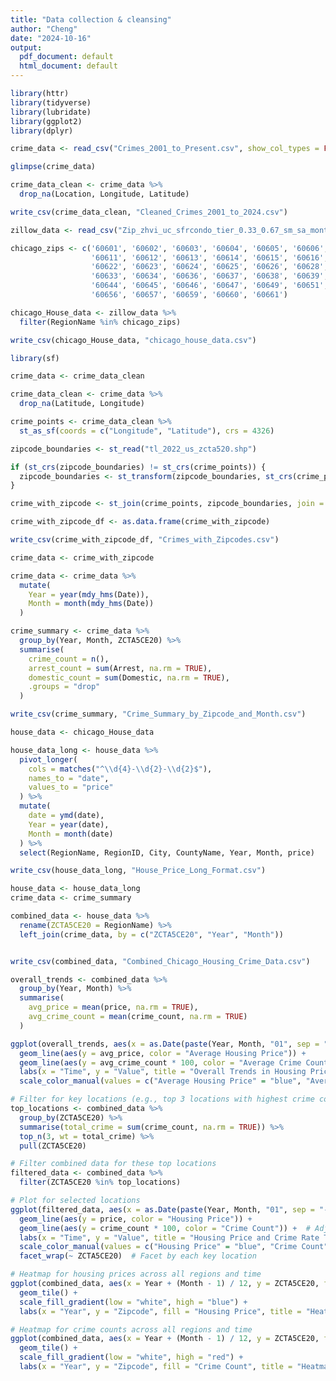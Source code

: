 ```yaml
---
title: "Data collection & cleansing"
author: "Cheng"
date: "2024-10-16"
output:
  pdf_document: default
  html_document: default
---
```


```r
library(httr)
library(tidyverse)
library(lubridate)
library(ggplot2)
library(dplyr)
```


```r
crime_data <- read_csv("Crimes_2001_to_Present.csv", show_col_types = FALSE)

glimpse(crime_data)

crime_data_clean <- crime_data %>%
  drop_na(Location, Longitude, Latitude)

write_csv(crime_data_clean, "Cleaned_Crimes_2001_to_2024.csv")
```

```r

zillow_data <- read_csv("Zip_zhvi_uc_sfrcondo_tier_0.33_0.67_sm_sa_month.csv")

chicago_zips <- c('60601', '60602', '60603', '60604', '60605', '60606', '60607', '60608', '60609', '60610', 
                  '60611', '60612', '60613', '60614', '60615', '60616', '60618', '60619', '60620', '60621', 
                  '60622', '60623', '60624', '60625', '60626', '60628', '60629', '60630', '60631', '60632', 
                  '60633', '60634', '60636', '60637', '60638', '60639', '60640', '60641', '60642', '60643', 
                  '60644', '60645', '60646', '60647', '60649', '60651', '60652', '60653', '60654', '60655', 
                  '60656', '60657', '60659', '60660', '60661')

chicago_House_data <- zillow_data %>%
  filter(RegionName %in% chicago_zips)

write_csv(chicago_House_data, "chicago_house_data.csv")
```
```r
library(sf)

crime_data <- crime_data_clean

crime_data_clean <- crime_data %>%
  drop_na(Latitude, Longitude)

crime_points <- crime_data_clean %>%
  st_as_sf(coords = c("Longitude", "Latitude"), crs = 4326)

zipcode_boundaries <- st_read("tl_2022_us_zcta520.shp")

if (st_crs(zipcode_boundaries) != st_crs(crime_points)) {
  zipcode_boundaries <- st_transform(zipcode_boundaries, st_crs(crime_points))
}

crime_with_zipcode <- st_join(crime_points, zipcode_boundaries, join = st_within)

crime_with_zipcode_df <- as.data.frame(crime_with_zipcode)

write_csv(crime_with_zipcode_df, "Crimes_with_Zipcodes.csv")

```

```r
crime_data <- crime_with_zipcode

crime_data <- crime_data %>%
  mutate(
    Year = year(mdy_hms(Date)), 
    Month = month(mdy_hms(Date)) 
  )

crime_summary <- crime_data %>%
  group_by(Year, Month, ZCTA5CE20) %>%
  summarise(
    crime_count = n(),                  
    arrest_count = sum(Arrest, na.rm = TRUE), 
    domestic_count = sum(Domestic, na.rm = TRUE),  
    .groups = "drop"
  )

write_csv(crime_summary, "Crime_Summary_by_Zipcode_and_Month.csv")

```

```r
house_data <- chicago_House_data

house_data_long <- house_data %>%
  pivot_longer(
    cols = matches("^\\d{4}-\\d{2}-\\d{2}$"), 
    names_to = "date",
    values_to = "price"
  ) %>%
  mutate(
    date = ymd(date),         
    Year = year(date),         
    Month = month(date)        
  ) %>%
  select(RegionName, RegionID, City, CountyName, Year, Month, price) 

write_csv(house_data_long, "House_Price_Long_Format.csv")

```

```r
house_data <- house_data_long
crime_data <- crime_summary

combined_data <- house_data %>%
  rename(ZCTA5CE20 = RegionName) %>% 
  left_join(crime_data, by = c("ZCTA5CE20", "Year", "Month"))


write_csv(combined_data, "Combined_Chicago_Housing_Crime_Data.csv")


```

```r
overall_trends <- combined_data %>%
  group_by(Year, Month) %>%
  summarise(
    avg_price = mean(price, na.rm = TRUE),
    avg_crime_count = mean(crime_count, na.rm = TRUE)
  )

ggplot(overall_trends, aes(x = as.Date(paste(Year, Month, "01", sep = "-")))) +
  geom_line(aes(y = avg_price, color = "Average Housing Price")) +
  geom_line(aes(y = avg_crime_count * 100, color = "Average Crime Count")) +  # Scale crime count if needed
  labs(x = "Time", y = "Value", title = "Overall Trends in Housing Prices and Crime Rates") +
  scale_color_manual(values = c("Average Housing Price" = "blue", "Average Crime Count" = "red"))
```

```r
# Filter for key locations (e.g., top 3 locations with highest crime counts)
top_locations <- combined_data %>%
  group_by(ZCTA5CE20) %>%
  summarise(total_crime = sum(crime_count, na.rm = TRUE)) %>%
  top_n(3, wt = total_crime) %>%
  pull(ZCTA5CE20)

# Filter combined data for these top locations
filtered_data <- combined_data %>%
  filter(ZCTA5CE20 %in% top_locations)

# Plot for selected locations
ggplot(filtered_data, aes(x = as.Date(paste(Year, Month, "01", sep = "-")), group = ZCTA5CE20)) +
  geom_line(aes(y = price, color = "Housing Price")) +
  geom_line(aes(y = crime_count * 100, color = "Crime Count")) +  # Adjust scale if needed
  labs(x = "Time", y = "Value", title = "Housing Price and Crime Rate Trends in Key Locations") +
  scale_color_manual(values = c("Housing Price" = "blue", "Crime Count" = "red")) +
  facet_wrap(~ ZCTA5CE20)  # Facet by each key location
```

```r
# Heatmap for housing prices across all regions and time
ggplot(combined_data, aes(x = Year + (Month - 1) / 12, y = ZCTA5CE20, fill = price)) +
  geom_tile() +
  scale_fill_gradient(low = "white", high = "blue") +
  labs(x = "Year", y = "Zipcode", fill = "Housing Price", title = "Heatmap of Housing Prices by Region and Time")

# Heatmap for crime counts across all regions and time
ggplot(combined_data, aes(x = Year + (Month - 1) / 12, y = ZCTA5CE20, fill = crime_count)) +
  geom_tile() +
  scale_fill_gradient(low = "white", high = "red") +
  labs(x = "Year", y = "Zipcode", fill = "Crime Count", title = "Heatmap of Crime Rates by Region and Time")
```
